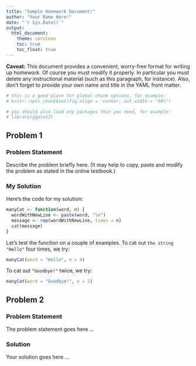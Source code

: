 ```yaml
---
title: "Sample Homework Document!"
author: "Your Name Here!"
date: "`r Sys.Date()`"
output:
  html_document:
    theme: cerulean
    toc: true
    toc_float: true
---
```


**Caveat:** This document provides a convenient, worry-free format for writing up homework.  Of course you must modify it properly.  In particular you must delete any instructional material (such as this paragraph, for instance).  Also, don't forget to provide your own name and title in the YAML front matter.

```r
# this is a good place for global chunk options, for example:
# knitr::opts_chunk$set(fig.align = 'center, out.width = "90%")

# you should also load any packages that you need, for example:
# library(ggplot2)
```


## Problem 1

### Problem Statement

Describe the problem briefly here.  (It may help to copy, paste and modify the problem as stated in the online textbook.)

### My Solution

Here's the code for my solution:

```r
manyCat <- function(word, n) {
  wordWithNewLine <- paste(word, "\n")
  message <- rep(wordWithNewLine, times = n)
  cat(message)
}
```

Let's test the function on a couple of examples.  To cat out `the string "Hello"` four times, we try: 

```r
manyCat(word = "Hello", n = 4)
```

To cat out `"Goodbye!"` twice, we try: 

```r
manyCat(word = "Goodbye!", n = 2)
```

## Problem 2

### Problem Statement

The problem statement goes here ...

### Solution

Your solution goes here ...



